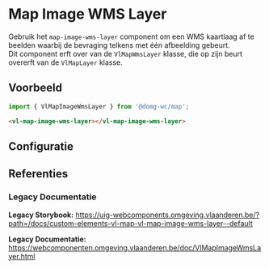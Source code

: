 
# Map Image WMS Layer

Gebruik het `map-image-wms-layer` component om een WMS kaartlaag af te beelden waarbij de bevraging telkens met één afbeelding gebeurt.<br/>
Dit component erft over van de `VlMapWmsLayer` klasse, die op zijn beurt overerft van de `VlMapLayer` klasse.

## Voorbeeld

```js
import { VlMapImageWmsLayer } from '@domg-wc/map';
```

```html
<vl-map-image-wms-layer></vl-map-image-wms-layer>
```

<DocsStory id="map-layer-wms-layer-image-wms-layer--map-image-wms-layer-default" />

## Configuratie

<ArgsTable story={PRIMARY_STORY} />

## Referenties

### Legacy Documentatie

**Legacy Storybook:** https://uig-webcomponents.omgeving.vlaanderen.be/?path=/docs/custom-elements-vl-map-vl-map-image-wms-layer--default

**Legacy Documentatie:** https://webcomponenten.omgeving.vlaanderen.be/doc/VlMapImageWmsLayer.html
